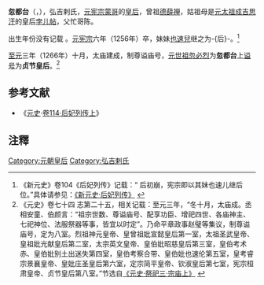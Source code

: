 '''忽都台'''（{{lang-mn|Хутугтай}}，{{bd|?||1256年||catIdx=H}}），弘吉剌氏，[[元宪宗|元宪宗]][[蒙哥|蒙哥]]的[[皇后|皇后]]，曾祖[[德薛禅|德薛禅]]，姑祖母是[[元太祖|元太祖]][[成吉思汗|成吉思汗]]的皇后[[孛儿帖|孛儿帖]]，父忙哥陈。

出生年份没有记载<!-- 生年无具体记载。如果有新的发现，请提供来源。 -->。[[元宪宗|元宪宗]]六年（1256年）卒，妹妹[[也速儿|也速兒]]继之为-{后}-。<ref>《新元史》卷104《后妃列传》记载：“ 后初崩，宪宗即以其妹也速儿继后位。”具体请参见：[http://www.guoxue123.com/shibu/0101/00xys/103.htm 《新元史·后妃列传》] {{Wayback|url=http://www.guoxue123.com/shibu/0101/00xys/103.htm |date=20160304090546 }}</ref>

[[至元_(忽必烈)|至元]]三年（1266年）十月，太庙建成，制尊谥庙号，[[元世祖|元世祖]][[忽必烈|忽必烈]]为'''忽都台'''上[[谥号|谥号]]为'''贞节皇后'''。<ref>《元史》卷七十四 志第二十五，相关记载：至元三年，“冬十月，太庙成。丞相安童、伯颜言：“祖宗世数、尊谥庙号、配享功臣、增祀四世、各庙神主、七祀神位、法服祭器等事，皆宜以时定”。乃命平章政事赵璧等集议，制尊谥庙号，定为八室。烈祖神元皇帝、皇曾祖妣宣懿皇后第一室，太祖圣武皇帝、皇祖妣光献皇后第二室，太宗英文皇帝、皇伯妣昭慈皇后第三室，皇伯考术赤、皇伯妣别土出迷失第四室，皇伯考察合带、皇伯妣也速伦第五室，皇考睿宗景襄皇帝、皇妣庄圣皇后第六室，定宗简平皇帝、钦淑皇后第七室，宪宗桓肃皇帝、贞节皇后第八室。”节选自[http://www.guoxue.com/shibu/24shi/yuanshi/yuas_074.htm 《元史·祭祀三·宗庙上》] {{Wayback|url=http://www.guoxue.com/shibu/24shi/yuanshi/yuas_074.htm |date=20110609051523 }}</ref>

==参考文献==
*《[[元史|元史]]·[[s:元史/卷114|卷114·后妃列传上]]》

== 注釋 ==

{{Reflist}}

{{start box}} 
{{s-before|[[欽淑皇后|海迷失后]]}} 
{{s-title|[[:Category:元朝皇后|蒙古皇后]]|1251年—1256年}} 
{{s-after|[[也速儿|也速儿]]}} 
{{end box}} 

{{元朝皇后}}

[[Category:元朝皇后|Category:元朝皇后]]
[[Category:弘吉剌氏|Category:弘吉剌氏]]